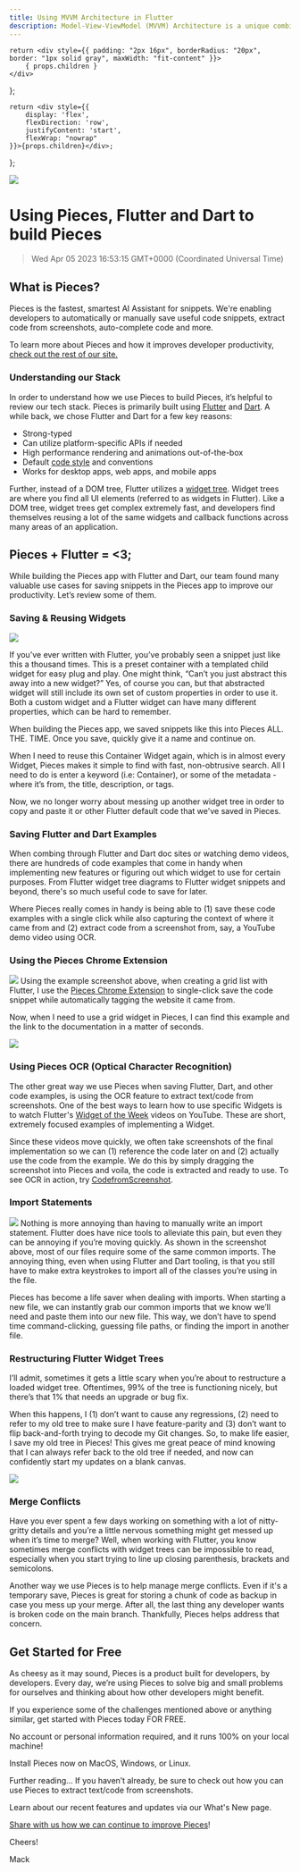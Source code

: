 ```yaml
---
title: Using MVVM Architecture in Flutter
description: Model-View-ViewModel (MVVM) Architecture is a unique combination of software architecture patterns that supports the separation of the UI (which is View) from the development of the business logic or the backend logic (Model). The view model inside MVVM is the bridge responsible for the conversion of data in a way that behaves in accordance with the changes happening in the UI.
---
```


    return <div style={{ padding: "2px 16px", borderRadius: "20px", border: "1px solid gray", maxWidth: "fit-content" }}>
        { props.children }
    </div>
};

    return <div style={{
        display: 'flex',
        flexDirection: 'row',
        justifyContent: 'start',
        flexWrap: "nowrap"
    }}>{props.children}</div>;

};

<link rel="canonical" href="https://code.pieces.app/blog/using-mvvm-architecture-in-flutter" />

![](https://uploads-ssl.webflow.com/6143afec68f555387049efb3/63e675a7239d21b30fcf9071_using%20pieces%20to%20build%20pieces.jpg)
# Using Pieces, Flutter and Dart to build Pieces
> Wed Apr 05 2023 16:53:15 GMT+0000 (Coordinated Universal Time)

## What is Pieces?
Pieces is the fastest, smartest AI Assistant for snippets. We're enabling developers to automatically or manually save useful code snippets, extract code from screenshots, auto-complete code and more.

To learn more about Pieces and how it improves developer productivity, <a href="https://code.pieces.app" target="_blank"> check out the rest of our site.</a>

### Understanding our Stack
In order to understand how we use Pieces to build Pieces, it’s helpful to review our tech stack. Pieces is primarily built using <a href="https://flutter.dev/" target="_blank"> Flutter</a> and <a href="https://dart.dev/" target="_blank"> Dart</a>. A while back, we chose Flutter and Dart for a few key reasons:
- Strong-typed
- Can utilize platform-specific APIs if needed
- High performance rendering and animations out-of-the-box
- Default <a href="https://dart.dev/guides/language/effective-dart/style" target="_blank"> code style</a> and conventions
- Works for desktop apps, web apps, and mobile apps

Further, instead of a DOM tree, Flutter utilizes a <a href="https://docs.flutter.dev/development/ui/widgets-intro" target="_blank"> widget tree</a>. Widget trees are where you find all UI elements (referred to as widgets in Flutter). Like a DOM tree, widget trees get complex extremely fast, and developers find themselves reusing a lot of the same widgets and callback functions across many areas of an application.

## Pieces + Flutter = <3;
While building the Pieces app with Flutter and Dart, our team found many valuable use cases for saving snippets in the Pieces app to improve our productivity. Let’s review some of them.&nbsp;

### Saving & Reusing Widgets
![](https://uploads-ssl.webflow.com/6143afec68f555387049efb3/6231ee022f29f04f0580f14c_Common%20Container%20Widget%20Template.png)

If you’ve ever written with Flutter, you’ve probably seen a snippet just like this a thousand times. This is a preset container with a templated child widget for easy plug and play.
One might think, “Can’t you just abstract this away into a new widget?” Yes, of course you can, but that abstracted widget will still include its own set of custom properties in order to use it. Both a custom widget and a Flutter widget can have many different properties, which can be hard to remember.

When building the Pieces app, we saved snippets like this into Pieces ALL. THE. TIME. Once you save, quickly give it a name and continue on.

When I need to reuse this Container Widget again, which is in almost every Widget, Pieces makes it simple to find with fast, non-obtrusive search. All I need to do is enter a keyword (i.e: Container), or some of the metadata - where it’s from, the title, description, or tags.&nbsp;

Now, we no longer worry about messing up another widget tree in order to copy and paste it or other Flutter default code that we've saved in Pieces.

### Saving Flutter and Dart Examples
When combing through Flutter and Dart doc sites or watching demo videos, there are hundreds of code examples that come in handy when implementing new features or figuring out which widget to use for certain purposes.&nbsp;From Flutter widget tree diagrams to Flutter widget snippets and beyond, there's so much useful code to save for later. 

Where Pieces really comes in handy is being able to (1) save these code examples with a single click while also capturing the context of where it came from and (2) extract code from a screenshot from, say, a YouTube demo video using OCR.

### Using the Pieces Chrome Extension
![](https://uploads-ssl.webflow.com/6143afec68f555387049efb3/6231edadb00ee55b58a9cf3e_9rUWMAA7V_jXrrw3TiiF1JHPiutd2QEHYw3zrVNqJpyKhY8dMmGsYB8NjhijjFf4l8deX-hsGpbm3fTj8VsEeYmADdqzsd8qyzdaOOI-eIz9QRFeiF3-AkCG1bWSTuNofDszDyVW.png)
Using the example screenshot above, when creating a grid list with Flutter, I use the <a href="https://chrome.google.com/webstore/detail/pieces/igbgibhbfonhmjlechmeefimncpekepm?hl=en" target="_blank"> Pieces Chrome Extension</a> to single-click save the code snippet while automatically tagging the website it came from.

Now, when I need to use a grid widget in Pieces, I can find this example and the link to the documentation in a matter of seconds.


![](https://uploads-ssl.webflow.com/6143afec68f555387049efb3/6231edad7f81fbf50fd9399c__lYd2632HtulJBLsFFU9NRBdVw5YbNwPdMVp6QBH64QKTPW_6J1TQp0Wbj4uBAOAO6u8R8QkokBLf5zkBi1FXv954hV_yFOVrtJIxVq1ZqH5_mxqdlBnvBomsGcTWjkxNK54dsDI.png)

### Using Pieces OCR (Optical Character Recognition)
The other great way we use Pieces when saving Flutter, Dart, and other code examples, is using the OCR feature to extract text/code from screenshots.
One of the best ways to learn how to use specific Widgets is to watch Flutter's <a href="https://www.youtube.com/playlist?list=PLjxrf2q8roU23XGwz3Km7sQZFTdB996iG" target="_blank"> Widget of the Week</a> videos on YouTube. These are short, extremely focused examples of implementing a Widget.

Since these videos move quickly, we often take screenshots of the final implementation so we can (1) reference the code later on and (2) actually use the code from the example.
We do this by simply dragging the screenshot into Pieces and voila, the code is extracted and ready to use.
To see OCR in action, try <a href="https://www.codefromscreenshot.com/" target="_blank"> CodefromScreenshot</a>.

### Import Statements

![](https://uploads-ssl.webflow.com/6143afec68f555387049efb3/6231eef2aaffb2239485eb78_Common%20Import%20Statements.png)
Nothing is more annoying than having to manually write an import statement. Flutter does have nice tools to alleviate this pain, but even they can be annoying if you’re moving quickly.
As shown in the screenshot above, most of our files require some of the same common imports. The annoying thing, even when using Flutter and Dart tooling, is that you still have to make extra keystrokes to import all of the classes you’re using in the file.

Pieces has become a life saver when dealing with imports. When starting a new file, we can instantly grab our common imports that we know we’ll need and paste them into our new file. This way, we don’t have to spend time command-clicking, guessing file paths, or finding the import in another file.

### Restructuring Flutter Widget Trees
I’ll admit, sometimes it gets a little scary when you’re about to restructure a loaded widget tree. Oftentimes, 99% of the tree is functioning nicely, but there’s that 1% that needs an upgrade or bug fix.

When this happens, I (1) don’t want to cause any regressions, (2) need to refer to my old tree to make sure I have feature-parity and (3) don’t want to flip back-and-forth trying to decode my Git changes. So, to make life easier, I save my old tree in Pieces!
This gives me great peace of mind knowing that I can always refer back to the old tree if needed, and now can confidently start my updates on a blank canvas.

![](https://uploads-ssl.webflow.com/6143afec68f555387049efb3/6231edad19b463b7b5caddff_hLE_1pE2OuEBZuDm6Ooyn4-9gmBOoyl0SFtns5_kscXCe68ZoLaYmWoPF2BIn5wOybz8gsSFN8Wta0EHwrZsWF02uuH1kx_GnPdTH2gHR9uUahw6srT4ZNByeno9V8nrVdcMGCgf.png)

### Merge Conflicts
Have you ever spent a few days working on something with a lot of nitty-gritty details and you’re a little nervous something might get messed up when it’s time to merge? Well, when working with Flutter, you know sometimes merge conflicts with widget trees can be impossible to read, especially when you start trying to line up closing parenthesis, brackets and semicolons.

Another way we use Pieces is to help manage merge conflicts. Even if it's a temporary save, Pieces is great for storing a chunk of code as backup in case you mess up your merge.
After all, the last thing any developer wants is broken code on the main branch. Thankfully, Pieces helps address that concern.

## Get Started for Free

As cheesy as it may sound, Pieces is a product built for developers, by developers. Every day, we’re using Pieces to solve big and small problems for ourselves and thinking about how other developers might benefit.

If you experience some of the challenges mentioned above or anything similar, get started with Pieces today FOR FREE.

No account or personal information required, and it runs 100% on your local machine!

Install Pieces now on MacOS, Windows, or Linux.

Further reading…
If you haven’t already, be sure to check out how you can use Pieces to extract text/code from screenshots.

Learn about our recent features and updates via our What's New page.

[Share with us how we can continue to improve Pieces](https://getpieces.typeform.com/to/mCjBSIjF?os=b78c4616-0000-4307-8488-b15b15a88d76&user=null)!

Cheers!

Mack

